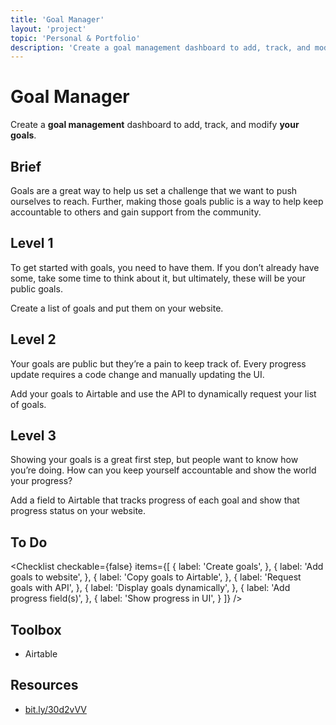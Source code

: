 ```yaml
---
title: 'Goal Manager'
layout: 'project'
topic: 'Personal & Portfolio'
description: 'Create a goal management dashboard to add, track, and modify your goals.'
---
```



<ProjectHeader>

# Goal Manager

Create a <strong className="color-blue">goal management</strong> dashboard to add, track, and modify <strong className="color-purple">your goals</strong>.

</ProjectHeader>

<ProjectContent>

## Brief

Goals are a great way to help us set a challenge that we want to push ourselves to reach. Further, making those goals public is a way to help keep accountable to others and gain support from the community.

## Level 1

To get started with goals, you need to have them. If you don’t already have some, take some time to think about it, but ultimately, these will be your public goals.

Create a list of goals and put them on your website.

<LoginRequired>

## Level 2

Your goals are public but they’re a pain to keep track of. Every progress update requires a code change and manually updating the UI.

Add your goals to Airtable and use the API to dynamically request your list of goals.

## Level 3

Showing your goals is a great first step, but people want to know how you’re doing. How can you keep yourself accountable and show the world your progress?

Add a field to Airtable that tracks progress of each goal and show that progress status on your website.

</LoginRequired>

</ProjectContent>

<ProjectSidebar>

## To Do

<Checklist checkable={false} items={[
  {
    label: 'Create goals',
  },
  {
    label: 'Add goals to website',
  },
  {
    label: 'Copy goals to Airtable',
  },
  {
    label: 'Request goals with API',
  },
  {
    label: 'Display goals dynamically',
  },
  {
    label: 'Add progress field(s)',
  },
  {
    label: 'Show progress in UI',
  }
]} />

## Toolbox
- Airtable

## Resources
- [bit.ly/30d2vVV](https://bit.ly/30d2vVV)

</ProjectSidebar>